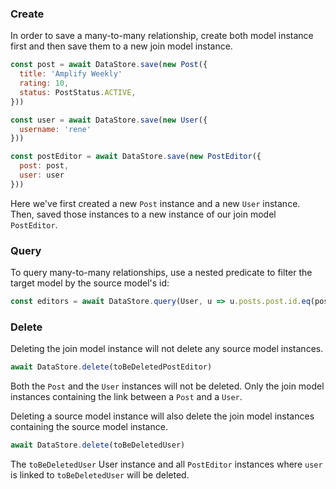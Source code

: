### Create

In order to save a many-to-many relationship, create both model instance first and then save them to a new join model instance.

```js
const post = await DataStore.save(new Post({
  title: 'Amplify Weekly'
  rating: 10,
  status: PostStatus.ACTIVE,
}))

const user = await DataStore.save(new User({
  username: 'rene'
}))

const postEditor = await DataStore.save(new PostEditor({
  post: post,
  user: user
}))
```

Here we've first created a new `Post` instance and a new `User` instance. Then, saved those instances to a new instance of our join model `PostEditor`.

### Query

To query many-to-many relationships, use a nested predicate to filter the target model by the source model's id:

```js
const editors = await DataStore.query(User, u => u.posts.post.id.eq(post.id))
```

### Delete

Deleting the join model instance will not delete any source model instances.

```js
await DataStore.delete(toBeDeletedPostEditor)
```

Both the `Post` and the `User` instances will not be deleted. Only the join model instances containing the link between a `Post` and a `User`.

Deleting a source model instance will also delete the join model instances containing the source model instance.

```js
await DataStore.delete(toBeDeletedUser)
```
The `toBeDeletedUser` User instance and all `PostEditor` instances where `user` is linked to `toBeDeletedUser` will be deleted.

